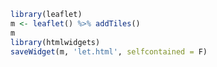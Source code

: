 ```r
library(leaflet)
m <- leaflet() %>% addTiles() 
m
library(htmlwidgets)
saveWidget(m, 'let.html', selfcontained = F) 

```
